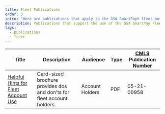 ```yaml
---
title: Fleet Publications
order: 3
intro: "Here are publications that apply to the GSA SmartPay® fleet business line:"
description: Publications that support the use of the GSA SmartPay Fleet account
tags:
  - publications
  - fleet
---
```


| Title                            | Description       | Audience        | Type             | [CMLS](https://www.gsa.gov/about-us/organization/federal-acquisition-service/customer-and-stakeholder-engagement/customer-marketing-library-service-cmls) Publication Number  |
| ---------------------------------| ------------------| ----------------| -----------------| -------------------------|
|[Helpful Hints for Fleet Account Use](/files/publications/publications-helpful-hints-for-fleet.pdf)|Card-sized brochure provides dos and don'ts for fleet account holders.|Account Holders|PDF|05-21-00958|
